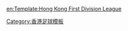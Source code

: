 {{Navbox
|basestyle = background:#DD0000;color:#ffffff;
| name  = 港甲2008–09
| title = [[2008–09年香港甲組足球聯賽|<span style="color:#ffffff">2008–09年</span>]][[香港甲組足球聯賽|<span style="color:#ffffff">香港甲組足球聯賽</span>]]
| list1 = [[公民足球隊|公民]]&nbsp;• [[康宏晨曦體育會|康宏晨曦]]&nbsp;• [[東方足球隊|東方]]&nbsp;• [[四海體育會|四海]]&nbsp;• [[愉園體育會|愉園]]&nbsp;• [[傑志體育會|傑志]]&nbsp;• [[淦源足球會|淦源]]&nbsp;• [[大埔足球會|新界地產和富大埔]]&nbsp;• [[香港謝菲聯|謝菲聯]]&nbsp;• [[南華足球隊|南華]]&nbsp;• [[天水圍飛馬]]&nbsp;• [[屯門普高足球會|屯門普高]]&nbsp;• [[深圳足球俱乐部|香雪上清飲]]
}}<noinclude>
[[Category:香港足球模板]]
[[en:Template:Hong Kong First Division League]]
</noinclude>